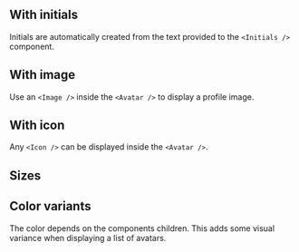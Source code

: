 ## With initials

Initials are automatically created from the text provided to the `<Initials />`
component.

<LiveCodeEditor />

## With image

Use an `<Image />` inside the `<Avatar />` to display a profile image.

<LiveCodeEditor example="image" />

## With icon

Any `<Icon />` can be displayed inside the `<Avatar />`.

<LiveCodeEditor example="icon" />

## Sizes

<LiveCodeEditor example="sizes" />

## Color variants

The color depends on the components children. This adds some visual variance
when displaying a list of avatars.

<LiveCodeEditor example="colors" />
